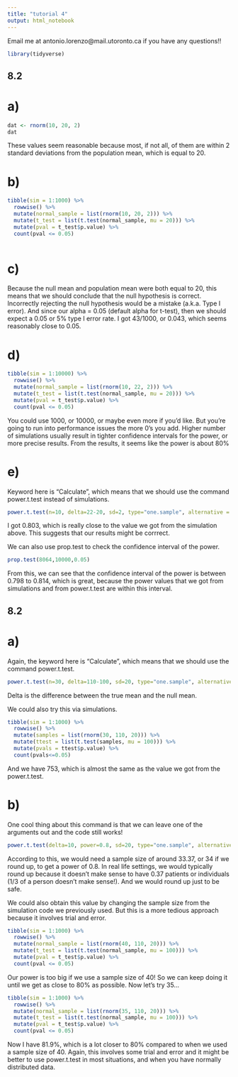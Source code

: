 ```yaml
---
title: "tutorial 4"
output: html_notebook
---
```


Email me at antonio.lorenzo@mail.utoronto.ca if you have any questions!!


```r
library(tidyverse)
```

## 8.2

# a)

```r
dat <- rnorm(10, 20, 2)
dat
```
These values seem reasonable because most, if not all, of them are within 2 standard deviations from the population mean, which is equal to 20.

# b)

```r
tibble(sim = 1:1000) %>%
  rowwise() %>%
  mutate(normal_sample = list(rnorm(10, 20, 2))) %>%
  mutate(t_test = list(t.test(normal_sample, mu = 20))) %>%
  mutate(pval = t_test$p.value) %>%
  count(pval <= 0.05)
  
```
# c)

Because the null mean and population mean were both equal to 20, this means that we should conclude that the null hypothesis is correct. Incorrectly rejecting the null hypothesis would be a mistake (a.k.a. Type I error). And since our alpha = 0.05 (default alpha for t-test), then we should expect a 0.05 or 5% type I error rate. I got 43/1000, or 0.043, which seems reasonably close to 0.05.

# d)

```r
tibble(sim = 1:10000) %>%
  rowwise() %>%
  mutate(normal_sample = list(rnorm(10, 22, 2))) %>%
  mutate(t_test = list(t.test(normal_sample, mu = 20))) %>%
  mutate(pval = t_test$p.value) %>%
  count(pval <= 0.05)
```
You could use 1000, or 10000, or maybe even more if you'd like. But you're going to run into performance issues the more 0's you add. Higher number of simulations usually result in tighter confidence intervals for the power, or more precise results. From the results, it seems like the power is about 80%

# e)

Keyword here is "Calculate", which means that we should use the command power.t.test instead of simulations.

```r
power.t.test(n=10, delta=22-20, sd=2, type="one.sample", alternative = "two.sided")
```
I got 0.803, which is really close to the value we got from the simulation above. This suggests that our results might be corrrect.

We can also use prop.test to check the confidence interval of the power.

```r
prop.test(8064,10000,0.05)
```
From this, we can see that the confidence interval of the power is between 0.798 to 0.814, which is great, because the power values that we got from simulations and from power.t.test are within this interval.

## 8.2

# a)

Again, the keyword here is "Calculate", which means that we should use the command power.t.test.

```r
power.t.test(n=30, delta=110-100, sd=20, type="one.sample", alternative="two.sided")
```
Delta is the difference between the true mean and the null mean.

We could also try this via simulations.

```r
tibble(sim = 1:1000) %>% 
  rowwise() %>% 
  mutate(samples = list(rnorm(30, 110, 20))) %>% 
  mutate(ttest = list(t.test(samples, mu = 100))) %>% 
  mutate(pvals = ttest$p.value) %>% 
  count(pvals<=0.05)
```

And we have 753, which is almost the same as the value we got from the power.t.test.

# b)

One cool thing about this command is that we can leave one of the arguments out and the code still works!

```r
power.t.test(delta=10, power=0.8, sd=20, type="one.sample", alternative = "two.sided")
```
According to this, we would need a sample size of around 33.37, or 34 if we round up, to get a power of 0.8. In real life settings, we would typically round up because it doesn't make sense to have 0.37 patients or individuals (1/3 of a person doesn't make sense!). And we would round up just to be safe.

We could also obtain this value by changing the sample size from the simulation code we previously used. But this is a more tedious approach because it involves trial and error.

```r
tibble(sim = 1:1000) %>%
  rowwise() %>%
  mutate(normal_sample = list(rnorm(40, 110, 20))) %>%
  mutate(t_test = list(t.test(normal_sample, mu = 100))) %>%
  mutate(pval = t_test$p.value) %>%
  count(pval <= 0.05)
```

Our power is too big if we use a sample size of 40! So we can keep doing it until we get as close to 80% as possible. Now let's try 35...

```r
tibble(sim = 1:1000) %>%
  rowwise() %>%
  mutate(normal_sample = list(rnorm(35, 110, 20))) %>%
  mutate(t_test = list(t.test(normal_sample, mu = 100))) %>%
  mutate(pval = t_test$p.value) %>%
  count(pval <= 0.05)
```

Now I have 81.9%, which is a lot closer to 80% compared to when we used a sample size of 40. Again, this involves some trial and error and it might be better to use power.t.test in most situations, and when you have normally distributed data.